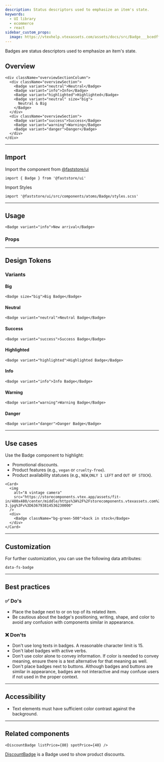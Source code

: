 ```yaml
---
description: Status descriptors used to emphasize an item's state.
keywords:
  - UI library
  - ecommerce
  - react
sidebar_custom_props:
  image: https://vtexhelp.vtexassets.com/assets/docs/src/Badge___bcedffeb307527c1606be224a7fb5ac1.png
---
```



Badges are status descriptors used to emphasize an item's state.

## Overview

```tsx live
<div className="overviewSectionColumn">
  <div className="overviewSection">
    <Badge variant="neutral">Neutral</Badge>
    <Badge variant="info">Info</Badge>
    <Badge variant="highlighted">Highlighted</Badge>
    <Badge variant="neutral" size="big">
      Neutral & Big
    </Badge>
  </div>
  <div className="overviewSection">
    <Badge variant="success">Success</Badge>
    <Badge variant="warning">Warning</Badge>
    <Badge variant="danger">Danger</Badge>
  </div>
</div>
```

---

## Import

Import the component from <a href="https://www.faststore.dev/reference/ui/get-started-faststore-ui">@faststore/ui</a>

```tsx
import { Badge } from '@faststore/ui'
```

Import Styles

```tsx
import '@faststore/ui/src/components/atoms/Badge/styles.scss'
```

---

## Usage

```tsx live
<Badge variant="info">New arrival</Badge>
```

### Props

<PropsSection name="Badge" />

---

## Design Tokens

<TokenTable>
  <TokenRow
    token="--fs-badge-padding"
    value="var(--fs-spacing-0) var(--fs-spacing-2)"
  />
  <TokenDivider />
  <TokenRow
    token="--fs-badge-border-radius"
    value="var(--fs-border-radius-pill)"
  />
  <TokenRow token="--fs-badge-border-width" value="var(--fs-border-width)" />
  <TokenRow token="--fs-badge-border-color" value="transparent" isColor />
  <TokenDivider />
  <TokenRow
    token="--fs-badge-bkg-color"
    value="var(--fs-color-neutral-bkg)"
    isColor
  />
  <TokenDivider />
  <TokenRow
    token="--fs-badge-text-color"
    value="var(--fs-color-text)"
    isColor
  />
  <TokenRow token="--fs-badge-text-size" value="var(--fs-text-size-tiny)" />
  <TokenRow token="--fs-badge-text-weight" value="var(--fs-text-weight-bold)" />
  <TokenDivider />
  <TokenRow
    token="--fs-badge-transition-function"
    value="var(--fs-transition-function)"
  />
  <TokenRow
    token="--fs-badge-transition-property"
    value="var(--fs-transition-property)"
  />
  <TokenRow
    token="--fs-badge-transition-timing"
    value="var(--fs-transition-timing)"
  />
</TokenTable>

### Variants

#### Big

```tsx live
<Badge size="big">Big Badge</Badge>
```

<TokenTable>
  <TokenRow
    token="--fs-badge-big-text-size"
    value="var(--fs-text-size-legend)"
  />
  <TokenRow
    token="--fs-badge-big-padding"
    value="var(--fs-spacing-1) var(--fs-spacing-2)"
  />
</TokenTable>

#### Neutral

```tsx live
<Badge variant="neutral">Neutral Badge</Badge>
```

<TokenTable>
  <TokenRow
    token="--fs-badge-neutral-bkg-color"
    value="var(--fs-color-neutral-bkg)"
    isColor
  />
  <TokenRow
    token="--fs-badge-neutral-text-color"
    value="var(--fs-badge-text-color)"
    globalValue="var(--fs-color-text)"
    isColor
  />
  <TokenRow
    token="--fs-badge-neutral-border-color"
    value="var(--fs-color-neutral-bkg)"
    isColor
  />
</TokenTable>

#### Success

```tsx live
<Badge variant="success">Success Badge</Badge>
```

<TokenTable>
  <TokenRow
    token="--fs-badge-success-bkg-color"
    value="var(--fs-color-success-bkg)"
    isColor
  />
  <TokenRow
    token="--fs-badge-success-text-color"
    value="var(--fs-badge-text-color)"
    globalValue="var(--fs-color-text)"
    isColor
  />
  <TokenRow
    token="--fs-badge-success-border-color"
    value="var(--fs-color-success-bkg)"
    isColor
  />
</TokenTable>

#### Highlighted

```tsx live
<Badge variant="highlighted">Highlighted Badge</Badge>
```

<TokenTable>
  <TokenRow
    token="--fs-badge-highlighted-bkg-color"
    value="var(--fs-color-highlighted-bkg)"
    isColor
  />
  <TokenRow
    token="--fs-badge-highlighted-text-color"
    value="var(--fs-color-highlighted-text)"
    isColor
  />
  <TokenRow
    token="--fs-badge-highlighted-border-color"
    value="var(--fs-color-highlighted-bkg)"
    isColor
  />
</TokenTable>

#### Info

```tsx live
<Badge variant="info">Info Badge</Badge>
```

<TokenTable>
  <TokenRow
    token="--fs-badge-info-bkg-color"
    value="var(--fs-color-info-bkg)"
    isColor
  />
  <TokenRow
    token="--fs-badge-info-text-color"
    value="var(--fs-color-info-text)"
    isColor
  />
  <TokenRow
    token="--fs-badge-info-border-color"
    value="var(--fs-color-info-bkg)"
    isColor
  />
</TokenTable>

#### Warning

```tsx live
<Badge variant="warning">Warning Badge</Badge>
```

<TokenTable>
  <TokenRow
    token="--fs-badge-warning-bkg-color"
    value="var(--fs-color-warning-bkg)"
    isColor
  />
  <TokenRow
    token="--fs-badge-warning-text-color"
    value="var(--fs-color-warning-text)"
    isColor
  />
  <TokenRow
    token="--fs-badge-warning-border-color"
    value="var(--fs-color-warning-bkg)"
    isColor
  />
</TokenTable>

#### Danger

```tsx live
<Badge variant="danger">Danger Badge</Badge>
```

<TokenTable>
  <TokenRow
    token="--fs-badge-danger-bkg-color"
    value="var(--fs-color-danger-bkg)"
    isColor
  />
  <TokenRow
    token="--fs-badge-danger-text-color"
    value="var(--fs-badge-text-color)"
    globalValue="var(--fs-color-text)"
    isColor
  />
  <TokenRow
    token="--fs-badge-danger-border-color"
    value="var(--fs-color-danger-bkg)"
    isColor
  />
</TokenTable>

---

## Use cases

Use the Badge component to highlight:

- Promotional discounts.
- Product features (e.g., `vegan` or `cruelty-free`).
- Product availability statuses (e.g., `NEW`,`ONLY 1 LEFT` and `OUT OF STOCK`).

```tsx live
<Card>
  <img
    alt="A vintage camera"
    src="https://storecomponents.vtex.app/assets/fit-in/480x480/center/middle/https%3A%2F%2Fstorecomponents.vtexassets.com%2Farquivos%2Fids%2F155481%2FFrame-3.jpg%3Fv%3D636793814536230000"
  />
  <div>
    <Badge className="bg-green-500">back in stock</Badge>
  </div>
</Card>
```

---

## Customization

For further customization, you can use the following data attributes:

`data-fs-badge`

---

## Best practices

### ✅ Do's

- Place the badge next to or on top of its related item.
- Be cautious about the badge's positioning, writing, shape, and color to avoid any confusion with components similar in appearance.

### ❌ Don'ts

- Don't use long texts in badges. A reasonable character limit is 15.
- Don't label badges with active verbs.
- Don't use color alone to convey information. If color is needed to convey meaning, ensure there is a text alternative for that meaning as well.
- Don't place badges next to buttons. Although badges and buttons are similar in appearance, badges are not interactive and may confuse users if not used in the proper context.

---

## Accessibility

- Text elements must have sufficient color contrast against the background.

---

## Related components

```tsx live
<DiscountBadge listPrice={80} spotPrice={40} />
```

[DiscountBadge](/reference/ui/molecules/DiscountBadge) is a Badge used to show product discounts.
